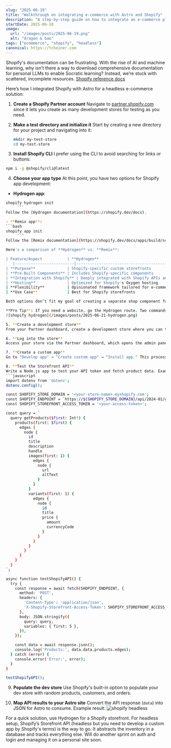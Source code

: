 ```yaml
---
slug: "2025-06-19"
title: "Walkthrough on integrating e-commerce with Astro and Shopify"
description: "A step-by-step guide on how to integrate an e-commerce platform with Astro and Shopify, including code snippets."
startDate: 2025-06-10
image:
  url: "/images/posts/2025-06-19.png"
  alt: "dragon & bao"
tags: ["ecommerce", "shopify", "headless"]
canonical: https://tcheiner.com
---
```


Shopify's documentation can be frustrating. With the rise of AI and machine learning, why isn’t there a way to download comprehensive documentation for personal LLMs to enable Socratic learning? Instead, we’re stuck with scattered, incomplete resources. [Shopify reference docs](https://shopify.dev/docs)

Here’s how I integrated Shopify with Astro for a headless e-commerce solution:

1. **Create a Shopify Partner account**
   Navigate to [partner.shopify.com](https://partner.shopify.com) since it lets you create as many development stores for testing as you need.

2. **Make a test directory and initialize it**
   Start by creating a new directory for your project and navigating into it:
   ```bash
   mkdir my-test-store
   cd my-test-store
   ```

3. **Install Shopify CLI**
I prefer using the CLI to avoid searching for links or buttons:
```bash
npm i -g @shopify/cli@latest
   ```

4. **Choose your app type**
At this point, you have two options for Shopify app development:

- **Hydrogen app**:
```bash
shopify hydrogen init
     ```
Follow the [Hydrogen documentation](https://shopify.dev/docs).

- **Remix app**:
```bash
shopify app init
     ```
Follow the [Remix documentation](https://shopify.dev/docs/apps/build/scaffold-app).

Here's a comparison of **Hydrogen** vs. **Remix**:

| Feature/Aspect           | **Hydrogen**                                      | **Remix**                                           |
   |--------------------------|--------------------------------------------------|----------------------------------------------------|
| **Purpose**              | Shopify-specific custom storefronts              | General-purpose web applications                  |
| **Pre-Built Components** | Includes Shopify-specific components             | No pre-built Shopify components                   |
| **Integration with Shopify** | Deeply integrated with Shopify APIs and ecosystem | Can integrate with Shopify APIs, but not specific |
| **Hosting**              | Optimized for Shopify's Oxygen hosting           | Hosting-agnostic (can be deployed anywhere)       |
| **Flexibility**          | Opinionated framework tailored for e-commerce    | Unopinionated and flexible                        |
| **Use Case**             | Best for Shopify storefronts                     | Best for general web applications, including storefronts |

Both options don’t fit my goal of creating a separate shop component for my Astro website. Instead, I followed Shopify’s [Headless documentation](https://shopify.dev/docs/storefronts/headless/bring-your-own-stack) and documented my process for future reference.

**Pro Tip**: If you need a website, go the Hydrogen route. Two commands and you’ve got a store up and running.
![shopify hydrogen](/images/posts/2025-06-21-hydrogen.png)

5. **Create a development store**
From your Partner dashboard, create a development store where you can test features.

6. **Log into the store**
Access your store via the Partner dashboard, which opens the admin panel (e.g., `admin.shopify.com/<store_id>`).

7. **Create a custom app**
Go to "Develop app" → "Create custom app" → "Install app." This process generates an API token for accessing Shopify’s ecosystem.

8. **Test the Storefront API**
Write a Node.js app to test your API token and fetch product data. Example code:
```javascript
import dotenv from 'dotenv';
dotenv.config();

const SHOPIFY_STORE_DOMAIN = '<your-store-name>.myshopify.com';
const SHOPIFY_ENDPOINT = `https://${SHOPIFY_STORE_DOMAIN}/api/2024-01/graphql.json`;
const SHOPIFY_STOREFRONT_ACCESS_TOKEN = '<your-access-token>';

const query = `
  query getProducts($first: Int!) {
    products(first: $first) {
      edges {
        node {
          id
          title
          description
          handle
          images(first: 1) {
            edges {
              node {
                url
                altText
              }
            }
          }
          variants(first: 1) {
            edges {
              node {
                id
                title
                price {
                  amount
                  currencyCode
                }
              }
            }
          }
        }
      }
    }
  }
`;

async function testShopifyAPI() {
  try {
    const response = await fetch(SHOPIFY_ENDPOINT, {
      method: 'POST',
      headers: {
        'Content-Type': 'application/json',
        'X-Shopify-Storefront-Access-Token': SHOPIFY_STOREFRONT_ACCESS_TOKEN,
      },
      body: JSON.stringify({
        query: query,
        variables: { first: 5 },
      }),
    });

    const data = await response.json();
    console.log('Products:', data.data.products.edges);
  } catch (error) {
    console.error('Error:', error);
  }
}

testShopifyAPI();
   ```

9. **Populate the dev store**
Use Shopify's built-in option to populate your dev store with random products, customers, and orders.

10. **Map API results to your Astro site**
Convert the API response (`data`) into JSON for Astro to consume.
Example result:
![shopify headless](/images/posts/2025-06-21-headless.png)

For a quick solution, use Hydrogen for a Shopify storefront.
For headless setup, Shopify’s Storefront API (headless but you need to develop a custom app by Shopify's terms) is the
way to go.  It abstracts the inventory in a database and tracks everything else.  Will do another sprint on auth and
login and managing it on a personal site soon.
